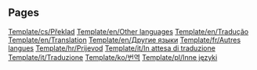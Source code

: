 
== Pages ==
[[Template/cs/Překlad]]
[[Template/en/Other languages]]
[[Template/en/Tradução]]
[[Template/en/Translation]]
[[Template/en/Другие языки]]
[[Template/fr/Autres langues]]
[[Template/hr/Prijevod]]
[[Template/it/In attesa di traduzione]]
[[Template/it/Traduzione]]
[[Template/ko/번역]]
[[Template/pl/Inne języki]]
